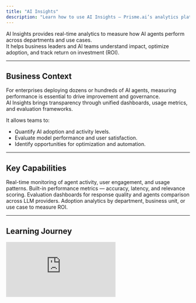 ```yaml
---
title: "AI Insights"
description: "Learn how to use AI Insights — Prisme.ai’s analytics platform to measure AI adoption, performance, and ROI across your enterprise."
---
```


AI Insights provides real-time analytics to measure how AI agents perform across departments and use cases.  
It helps business leaders and AI teams understand impact, optimize adoption, and track return on investment (ROI).

---

## Business Context

For enterprises deploying dozens or hundreds of AI agents, measuring performance is essential to drive improvement and governance.  
AI Insights brings transparency through unified dashboards, usage metrics, and evaluation frameworks.

It allows teams to:
- Quantify AI adoption and activity levels.  
- Evaluate model performance and user satisfaction.  
- Identify opportunities for optimization and automation.

---

## Key Capabilities

<Columns cols={2}>
  <Card>
    Real-time monitoring of agent activity, user engagement, and usage patterns.
  </Card>
  <Card>
    Built-in performance metrics — accuracy, latency, and relevance scoring.
  </Card>
</Columns>

<Columns cols={2}>
  <Card>
    Evaluation dashboards for response quality and agents comparison across LLM providers.
  </Card>
  <Card>
    Adoption analytics by department, business unit, or use case to measure ROI.
  </Card>
</Columns>

---

## Learning Journey

<Steps>
  <Step title="Video 1 — Getting Started with AI Insights">
    <iframe
      src="https://www.loom.com/embed/COMING_SOON_INSIGHTS_1"
      title="Loom video player"
      frameborder="0"
      className="w-full aspect-video rounded-xl opacity-50"
      allowfullscreen
    />
    **Coming soon —**  
    Learn how to analyze AI usage, evaluate response quality, and track adoption across your organization.
  </Step>
</Steps>

---

## Practical Applications

| Department        | Use Case                     | Description                                                                      |
| ----------------- | ----------------------------- | -------------------------------------------------------------------------------- |
| Product Management | AI Performance Evaluation     | Measure response accuracy and efficiency for different agents.                   |
| Data Office       | Model Benchmarking            | Compare LLM performance across vendors for enterprise workloads.                 |
| Operations        | Usage Analytics               | Monitor adoption and user activity across workspaces.                            |
| Executive Office  | ROI Measurement               | Track business value generated by AI usage and optimize investment.              |

---

## Key Takeaways

- **Unified visibility** into AI performance, adoption, and ROI.  
- **Cross-model analytics** to support data-driven optimization.  
- **Evaluation tools** that support continuous improvement cycles.  
- **Strategic insights** to scale AI responsibly and effectively.


